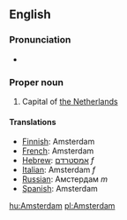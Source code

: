 ==English==
===Pronunciation===
*{{audio|en-us-Amsterdam.ogg|Audio (US)}}

===Proper noun===
#Capital of [[The Netherlands|the Netherlands]]
{{wikipedia}}
====Translations====
*[[Finnish]]: Amsterdam
*[[French]]: Amsterdam
*[[Hebrew]]: [[אמסטרדם]] ''f''
*[[Italian]]: Amsterdam ''f''
*[[Russian]]: Амстердам ''m''
*[[Spanish]]: Amsterdam

[[hu:Amsterdam]]
[[pl:Amsterdam]]